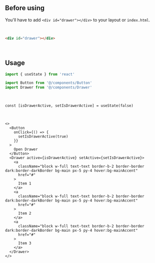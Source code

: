 ```tsx file=<rootDir>/src/components/react/components/Drawer.tsx title="components/Drawer.tsx"
```

<br />

## Before using

You'll have to add `<div id="drawer"></div>` to your layout or `index.html`.

<br />

```html
<div id="drawer"></div>
```

<br />

## Usage

```ts
import { useState } from 'react'

import Button from '@/components/Button'
import Drawer from '@/components/Drawer'
```

<br />

```tsx
const [isDrawerActive, setIsDrawerActive] = useState(false)
```

<br />

```tsx
<>
  <Button
    onClick={() => {
      setIsDrawerActive(true)
    }}
  >
    Open Drawer
  </Button>
  <Drawer active={isDrawerActive} setActive={setIsDrawerActive}>
    <a
      className="block w-full text-text border-b-2 border-border dark:border-darkBorder bg-main px-5 py-4 hover:bg-mainAccent"
      href="#"
    >
      Item 1
    </a>
    <a
      className="block w-full text-text border-b-2 border-border dark:border-darkBorder bg-main px-5 py-4 hover:bg-mainAccent"
      href="#"
    >
      Item 2
    </a>
    <a
      className="block w-full text-text border-b-2 border-border dark:border-darkBorder bg-main px-5 py-4 hover:bg-mainAccent"
      href="#"
    >
      Item 3
    </a>
  </Drawer>
</>
```